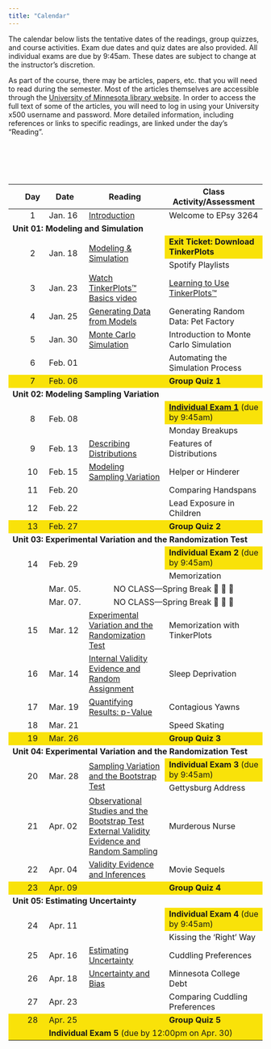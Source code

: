 ```yaml
---
title: "Calendar"
---
```



The calendar below lists the tentative dates of the readings, group quizzes, and course activities. Exam due dates and quiz dates are also provided. All individual exams are due by 9:45am. These dates are subject to change at the instructor's discretion.

As part of the course, there may be articles, papers, etc. that you will need to read during the semester. Most of the articles themselves are accessible through the [University of Minnesota library website](http://www.lib.umn.edu). In order to access the full text of some of the articles, you will need to log in using your University x500 username and password. More detailed information, including references or links to specific readings, are linked under the day's "Reading".

<br /><br />


<br />


<table class="table">

<thead>
<tr>
<th style="width:5%;text-align:center"></th>
<th style="width:10%;text-align:center"">Day</th>
<th style="width:10%;">Date</th>
<th style="width:35%;text-align:center">Reading</th>
<th style="width:50%;">Class Activity/Assessment</th>
</tr>
</thead>


<tbody>

<!-- <span style="margin-left:5px; color:#5a067d;font-size:12px;">*[Notes and Script file updated 09-24-2019]*</span></td> -->

<!-- READING <a class="my-link" href="readings/00-welcome-to-8264.html"><span class="fa fa-book"></span></a> -->

<tr>
<td align="center" style="vertical-align:middle;">&nbsp;</td>
<td align="center" style="vertical-align:middle;">1</td>
<td style="vertical-align:middle;">Jan. 16</td>
<td style="vertical-align:middle;">
  [Introduction](https://zief0002.github.io/statistical-thinking/introduction.html)
</td>
<td>Welcome to EPsy 3264</td>
</tr>


<!-- Unit 01: MODELING AND SIMULATION -->

<tr>
<td colspan="5"><b>Unit 01: Modeling and Simulation</b></td>
</tr>


<tr>
<td align="center" style="vertical-align:middle;" rowspan=2>&nbsp;</td>
<td align="center" style="vertical-align:middle;" rowspan=2>2</td>
<td style="vertical-align:middle;" rowspan=2>Jan. 18</td>
<td style="vertical-align:middle;" rowspan=2>
  [Modeling &amp; Simulation](https://zief0002.github.io/statistical-thinking/modeling-simulation.html)
</td>
<td style="background-color: #f9e209">**Exit Ticket: Download TinkerPlots**</td>
</tr>

<tr>
<td style="vertical-align:middle;">Spotify Playlists</td>
</tr>


<tr>
<td align="center" style="vertical-align:middle;">&nbsp;</td>
<td align="center" style="vertical-align:middle;">3</td>
<td style="vertical-align:middle;">Jan. 23</td>
<td style="vertical-align:middle;">
  [Watch TinkerPlots&trade; Basics video](readings/03-learning-tp.html)
</td>
<td>
  [Learning to Use TinkerPlots&trade;](assignments/00-learning-to-use-tinkerplots.html)
</td>
</tr>


<tr>
<td align="center" style="vertical-align:middle;">&nbsp;</td>
<td align="center" style="vertical-align:middle;">4</td>
<td style="vertical-align:middle;">Jan. 25</td>
<td style="vertical-align:middle;">
  [Generating Data from Models](https://zief0002.github.io/statistical-thinking/generating-data-from-models.html)
</td>
<td style="vertical-align:middle;">Generating Random Data: Pet Factory</td>
</tr>


<tr>
<td align="center" style="vertical-align:middle;">&nbsp;</td>
<td align="center" style="vertical-align:middle;">5</td>
<td style="vertical-align:middle;">Jan. 30</td>
<td style="vertical-align:middle;">
  [Monte Carlo Simulation](https://zief0002.github.io/statistical-thinking/monte-carlo-simulation.html)
</td>
<td style="vertical-align:middle;">Introduction to Monte Carlo Simulation</td>
</tr>


<tr>
<td align="center" style="vertical-align:middle;">&nbsp;</td>
<td align="center" style="vertical-align:middle;">6</td>
<td style="vertical-align:middle;">Feb. 01</td>
<td style="vertical-align:middle;"></td>
<td style="vertical-align:middle;">Automating the Simulation Process</td>
</tr>

<tr style="background-color: #f9e209;">
<td align="center" style="vertical-align:middle;">&nbsp;</td>
<td align="center" style="vertical-align:middle;">7</td>
<td style="vertical-align:middle;">Feb. 06</td>
<td style="vertical-align:middle;"></td>
<td style="vertical-align:middle;">**Group Quiz 1**</td>
</tr>


<!-- Unit 02: MODELING SAMPLING VARIATION -->

<tr>
<td colspan="5"><b>Unit 02: Modeling Sampling Variation</b></td>
</tr>

<tr>
<td align="center" style="vertical-align:middle;" rowspan=2>&nbsp;</td>
<td align="center" style="vertical-align:middle;" rowspan=2>8</td>
<td style="vertical-align:middle;" rowspan=2>Feb. 08</td>
<td style="vertical-align:middle;" rowspan=2></td>
<td style="vertical-align:middle; background-color: #f9e209;">
  [**Individual Exam 1**](assignments/individual-exam-01.html) (due by 9:45am)
</td>
</tr>

<tr>
<td style="vertical-align:middle;">Monday Breakups</td>
</tr>


<tr>
<td align="center" style="vertical-align:middle;">&nbsp;</td>
<td align="center" style="vertical-align:middle;">9</td>
<td style="vertical-align:middle;">Feb. 13</td>
<td style="vertical-align:middle;">
  [Describing Distributions](https://zief0002.github.io/statistical-thinking/describing-distributions.html)
</td>
<td style="vertical-align:middle;">Features of Distributions</td>
</tr>


<tr>
<td align="center" style="vertical-align:middle;">&nbsp;</td>
<td align="center" style="vertical-align:middle;">10</td>
<td style="vertical-align:middle;">Feb. 15</td>
<td style="vertical-align:middle;">
  [Modeling Sampling Variation](https://zief0002.github.io/statistical-thinking/modeling-sampling-variation.html)
</td>
<td style="vertical-align:middle;">Helper or Hinderer</td>
</tr>


<tr>
<td align="center" style="vertical-align:middle;">&nbsp;</td>
<td align="center" style="vertical-align:middle;">11</td>
<td style="vertical-align:middle;">Feb. 20</td>
<td style="vertical-align:middle;"></td>
<td style="vertical-align:middle;">Comparing Handspans</td>
</tr>


<tr>
<td align="center" style="vertical-align:middle;">&nbsp;</td>
<td align="center" style="vertical-align:middle;">12</td>
<td style="vertical-align:middle;">Feb. 22</td>
<td style="vertical-align:middle;"></td>
<td style="vertical-align:middle;">Lead Exposure in Children</td>
</tr>


<tr style="background-color: #f9e209">
<td align="center" style="vertical-align:middle;">&nbsp;</td>
<td align="center" style="vertical-align:middle;">13</td>
<td style="vertical-align:middle;">Feb. 27</td>
<td style="vertical-align:middle;"></td>
<td style="vertical-align:middle;">**Group Quiz 2**</td>
</tr>


<!-- Unit 03: EXPERIMENTAL VARIATION AND THE RANDOMIZATION TEST -->

<tr>
<td colspan="5"><b>Unit 03: Experimental Variation and the Randomization Test</b></td>
</tr>


<tr>
<td align="center" style="vertical-align:middle;" rowspan=2>&nbsp;</td>
<td align="center" style="vertical-align:middle;" rowspan=2>14</td>
<td style="vertical-align:middle;" rowspan=2>Feb. 29</td>
<td style="vertical-align:middle;" rowspan=2></td>
<td style="background-color: #f9e209">
  **Individual Exam 2** (due by 9:45am)
  <!-- [**Individual Exam 2**](assignments/individual-exam-02.html) (due by 9:45am) -->
</td>
</tr>

<tr>
<td style="vertical-align:middle;">Memorization</td>
</tr>


<tr>
<td align="center" style="vertical-align:middle;">&nbsp;</td>
<td align="center" style="vertical-align:middle;"></td>
<td style="vertical-align:middle;">Mar. 05.</td>
<td align="center" style="vertical-align:middle;" colspan=2>NO CLASS---Spring Break 🎊 🛌 🎉 </td>
</tr>


<tr>
<td align="center" style="vertical-align:middle;">&nbsp;</td>
<td align="center" style="vertical-align:middle;"></td>
<td style="vertical-align:middle;">Mar. 07.</td>
<td align="center" style="vertical-align:middle;" colspan=2>NO CLASS---Spring Break 🎊 🛌 🎉 </td>
</tr>


<tr>
<td align="center" style="vertical-align:middle;">&nbsp;</td>
<td align="center" style="vertical-align:middle;">15</td>
<td style="vertical-align:middle;">Mar. 12</td>
<td style="vertical-align:middle;">
  [Experimental Variation and the Randomization Test](https://zief0002.github.io/statistical-thinking/experimental-variation-and-the-randomization-test.html)
</td>
<td style="vertical-align:middle;">Memorization with TinkerPlots</td>
</tr>



<tr>
<td align="center" style="vertical-align:middle;">&nbsp;</td>
<td align="center" style="vertical-align:middle;">16</td>
<td style="vertical-align:middle;">Mar. 14</td>
<td style="vertical-align:middle;">
  [Internal Validity Evidence and Random Assignment](https://zief0002.github.io/statistical-thinking/internal-validity-evidence-and-random-assignment.html)
</td>
<td style="vertical-align:middle;">Sleep Deprivation</td>
</tr>


<tr>
<td align="center" style="vertical-align:middle;">&nbsp;</td>
<td align="center" style="vertical-align:middle;">17</td>
<td style="vertical-align:middle;">Mar. 19</td>
<td style="vertical-align:middle;">
  [Quantifying Results: p-Value](https://zief0002.github.io/statistical-thinking/quantifying-results-p-value.html)
</td>
<td style="vertical-align:middle;">Contagious Yawns</td>
</tr>


<tr>
<td align="center" style="vertical-align:middle;">&nbsp;</td>
<td align="center" style="vertical-align:middle;">18</td>
<td style="vertical-align:middle;">Mar. 21</td>
<td style="vertical-align:middle;"></td>
<td style="vertical-align:middle;">Speed Skating</td>
</tr>


<tr style="background-color: #f9e209">
<td align="center" style="vertical-align:middle;">&nbsp;</td>
<td align="center" style="vertical-align:middle;">19</td>
<td style="vertical-align:middle;">Mar. 26</td>
<td style="vertical-align:middle;"></td>
<td style="vertical-align:middle;">**Group Quiz 3**</td>
</tr>


<!-- Unit 04: SAMPLING VARIATION AND THE BOOTSTRAP TEST -->

<tr>
<td colspan="5"><b>Unit 04: Experimental Variation and the Randomization Test</b></td>
</tr>


<tr>
<td align="center" style="vertical-align:middle;" rowspan=2>&nbsp;</td>
<td align="center" style="vertical-align:middle;" rowspan=2>20</td>
<td style="vertical-align:middle;" rowspan=2>Mar. 28</td>
<td style="vertical-align:middle;" rowspan=2>
  [Sampling Variation and the Bootstrap Test](https://zief0002.github.io/statistical-thinking/sampling-variation-and-the-bootstrap-test.html)
</td>
<td style="background-color: #f9e209">
  **Individual Exam 3** (due by 9:45am)
 <!-- [**Individual Exam 3**](assignments/individual-exam-03.html) (due by 9:45am) -->
</td>
</tr>


<tr>
<td>Gettysburg Address</td>
</tr>

<tr>
<td align="center" style="vertical-align:middle;">&nbsp;</td>
<td align="center" style="vertical-align:middle;">21</td>
<td style="vertical-align:middle;">Apr. 02</td>
<td style="vertical-align:middle;">
  [Observational Studies and the Bootstrap Test](https://zief0002.github.io/statistical-thinking/observational-studies-and-the-bootstrap-test.html)<br />
   [External Validity Evidence and Random Sampling](https://zief0002.github.io/statistical-thinking/external-validity-evidence-and-random-sampling.html)
</td>
<td style="vertical-align:middle;">Murderous Nurse</td>
</tr>


<tr>
<td align="center" style="vertical-align:middle;">&nbsp;</td>
<td align="center" style="vertical-align:middle;">22</td>
<td style="vertical-align:middle;">Apr. 04</td>
<td style="vertical-align:middle;">
  [Validity Evidence and Inferences](https://zief0002.github.io/statistical-thinking/validity-evidence-and-inferences.html)
</td>
<td style="vertical-align:middle;">Movie Sequels</td>
</tr>



<tr style="background-color: #f9e209">
<td align="center" style="vertical-align:middle;">&nbsp;</td>
<td align="center" style="vertical-align:middle;">23</td>
<td style="vertical-align:middle;">Apr. 09</td>
<td style="vertical-align:middle;"></td>
<td style="vertical-align:middle;">**Group Quiz 4**</td>
</tr>


<!-- Unit 05: ESTIMATING UNCERTAINTY -->

<tr>
<td colspan="5"><b>Unit 05: Estimating Uncertainty</b></td>
</tr>


<tr>
<td align="center" style="vertical-align:middle;" rowspan=2>&nbsp;</td>
<td align="center" style="vertical-align:middle;" rowspan=2>24</td>
<td style="vertical-align:middle;" rowspan=2>Apr. 11</td>
<td style="vertical-align:middle;" rowspan=2></td>
<td style="background-color: #f9e209">
  **Individual Exam 4** (due by 9:45am)
  <!-- [**Individual Exam 4**](assignments/individual-exam-04.html) (due by 9:45am) -->
</td>
</tr>


<tr>
<td>Kissing the 'Right' Way</td>
</tr>


<tr>
<td align="center" style="vertical-align:middle;">&nbsp;</td>
<td align="center" style="vertical-align:middle;">25</td>
<td style="vertical-align:middle;">Apr. 16</td>
<td style="vertical-align:middle;">
  [Estimating Uncertainty](https://zief0002.github.io/statistical-thinking/estimating-uncertainty.html)
</td>
<td style="vertical-align:middle;">Cuddling Preferences</td>
</tr>


<tr>
<td align="center" style="vertical-align:middle;">&nbsp;</td>
<td align="center" style="vertical-align:middle;">26</td>
<td style="vertical-align:middle;">Apr. 18</td>
<td style="vertical-align:middle;">
  [Uncertainty and Bias](https://zief0002.github.io/statistical-thinking/uncertainty-and-bias.html)
</td>
<td style="vertical-align:middle;">Minnesota College Debt</td>
</tr>


<tr>
<td align="center" style="vertical-align:middle;">&nbsp;</td>
<td align="center" style="vertical-align:middle;">27</td>
<td style="vertical-align:middle;">Apr. 23</td>
<td style="vertical-align:middle;"></td>
<td style="vertical-align:middle;">Comparing Cuddling Preferences</td>
</tr>


<tr style="background-color: #f9e209">
<td align="center" style="vertical-align:middle;">&nbsp;</td>
<td align="center" style="vertical-align:middle;">28</td>
<td style="vertical-align:middle;">Apr. 25</td>
<td style="vertical-align:middle;"></td>
<td style="vertical-align:middle;">**Group Quiz 5**</td>
</tr>


<tr style="background-color: #f9e209">
<td align="center" style="vertical-align:middle;">&nbsp;</td>
<td align="center" style="vertical-align:middle;"></td>
<td style="vertical-align:middle;" colspan=3>
  **Individual Exam 5** (due by 12:00pm on Apr. 30)
  <!-- [**Individual Exam 5**](assignments/individual-exam-05.html) (due by 12:00pm on Apr. 30) -->
</td>
</tr>


</tbody>
</table>    



